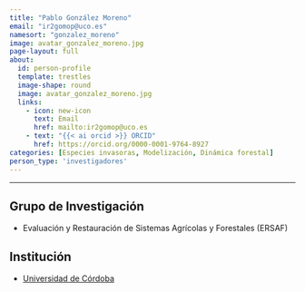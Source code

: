 ```yaml
---
title: "Pablo González Moreno"
email: "ir2gomop@uco.es"  
namesort: "gonzalez_moreno"
image: avatar_gonzalez_moreno.jpg
page-layout: full
about: 
  id: person-profile
  template: trestles
  image-shape: round
  image: avatar_gonzalez_moreno.jpg
  links:
    - icon: new-icon
      text: Email
      href: mailto:ir2gomop@uco.es
    - text: "{{< ai orcid >}} ORCID"
      href: https://orcid.org/0000-0001-9764-8927
categories: [Especies invasoras, Modelización, Dinámica forestal]
person_type: 'investigadores'
---
```

 
<hr>

:::{#person-profile}

## Grupo de Investigación
- Evaluación y Restauración de Sistemas Agrícolas y Forestales (ERSAF)

## Institución
- [Universidad de Córdoba](https://www.uco.es/)

:::
